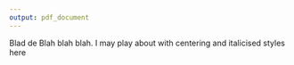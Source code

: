 ```yaml
---
output: pdf_document
---
```


Blad de Blah blah blah. I may play about with centering and italicised styles here

